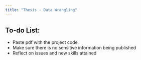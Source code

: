 ```yaml
---
title: "Thesis - Data Wrangling"
---
```



## To-do List:

- Paste pdf with the project code
- Make sure there is no sensitive information being published
- Reflect on issues and new skills attained